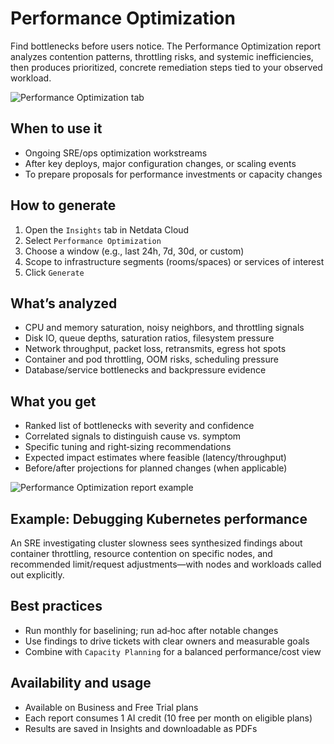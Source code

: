 # Performance Optimization

Find bottlenecks before users notice. The Performance Optimization report analyzes contention patterns, throttling risks, and systemic inefficiencies, then produces prioritized, concrete remediation steps tied to your observed workload.

![Performance Optimization tab](https://raw.githubusercontent.com/netdata/docs-images/refs/heads/master/netdata-cloud/netdata-ai/performance-optimization.png)

## When to use it

- Ongoing SRE/ops optimization workstreams
- After key deploys, major configuration changes, or scaling events
- To prepare proposals for performance investments or capacity changes

## How to generate

1. Open the `Insights` tab in Netdata Cloud
2. Select `Performance Optimization`
3. Choose a window (e.g., last 24h, 7d, 30d, or custom)
4. Scope to infrastructure segments (rooms/spaces) or services of interest
5. Click `Generate`

## What’s analyzed

- CPU and memory saturation, noisy neighbors, and throttling signals
- Disk IO, queue depths, saturation ratios, filesystem pressure
- Network throughput, packet loss, retransmits, egress hot spots
- Container and pod throttling, OOM risks, scheduling pressure
- Database/service bottlenecks and backpressure evidence

## What you get

- Ranked list of bottlenecks with severity and confidence
- Correlated signals to distinguish cause vs. symptom
- Specific tuning and right‑sizing recommendations
- Expected impact estimates where feasible (latency/throughput)
- Before/after projections for planned changes (when applicable)

![Performance Optimization report example](https://raw.githubusercontent.com/netdata/docs-images/refs/heads/master/netdata-cloud/netdata-ai/performance-optimization-report.png)

## Example: Debugging Kubernetes performance

An SRE investigating cluster slowness sees synthesized findings about container throttling, resource contention on specific nodes, and recommended limit/request adjustments—with nodes and workloads called out explicitly.

## Best practices

- Run monthly for baselining; run ad‑hoc after notable changes
- Use findings to drive tickets with clear owners and measurable goals
- Combine with `Capacity Planning` for a balanced performance/cost view

## Availability and usage

- Available on Business and Free Trial plans
- Each report consumes 1 AI credit (10 free per month on eligible plans)
- Results are saved in Insights and downloadable as PDFs
